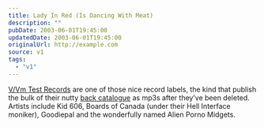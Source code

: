 ```yaml
---
title: Lady In Red (Is Dancing With Meat)
description: ""
pubDate: 2003-06-01T19:45:00
updatedDate: 2003-06-01T19:45:00
originalUrl: http://example.com
source: v1
tags:
  - "v1"
---
```


[V/Vm Test Records][1] are one of those nice record labels, the kind that publish the bulk of their nutty [back catalogue][2] as mp3s after they&#8217;ve been deleted. Artists include Kid 606, Boards of Canada (under their Hell Interface moniker), Goodiepal and the wonderfully named Alien Porno Midgets.

[1]: http://www.brainwashed.com/vvm/ "V/Vm Test Records: home of the musically insane"
[2]: http://www.brainwashed.com/vvm/mp3main "V/Vm Test Recordings mp3s"
